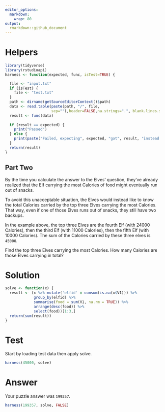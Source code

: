 ```yaml
---
editor_options:
  markdown:
    wrap: 80
output:
  rmarkdown::github_document
---
```


# Helpers

```r
library(tidyverse)
library(rstudioapi) 
harness <- function(expected, func, isTest=TRUE) {

  file <- "input.txt"
  if (isTest) {
    file <- "test.txt"
  }
  path <- dirname(getSourceEditorContext()$path)
  data <- read.table(paste(path, "/", file,
                     sep=""),header=FALSE,na.strings=".", blank.lines.skip = FALSE)
  result <- func(data)
  
  if (result == expected) {
    print("Passed")
  } else {
    print(paste("Failed, expecting", expected, "got", result, "instead!", sep=" "))
  }  
  return(result)
}

```

## Part Two
By the time you calculate the answer to the Elves' question, they've already realized that the Elf carrying the most Calories of food might eventually run out of snacks.

To avoid this unacceptable situation, the Elves would instead like to know the total Calories carried by the top three Elves carrying the most Calories. That way, even if one of those Elves runs out of snacks, they still have two backups.

In the example above, the top three Elves are the fourth Elf (with 24000 Calories), then the third Elf (with 11000 Calories), then the fifth Elf (with 10000 Calories). The sum of the Calories carried by these three elves is `45000`.

Find the top three Elves carrying the most Calories. How many Calories are those Elves carrying in total?

# Solution

```r
solve <- function(x) {
  result <- (x %>% mutate('elfid' = cumsum(is.na(x$V1))) %>% 
             group_by(elfid) %>% 
             summarise(food = sum(V1, na.rm = TRUE)) %>%
             arrange(desc(food)) %>%
             select(food))[1:3,]
  return(sum(result))
}
```

# Test

Start by loading test data then apply solve.

```r
harness(45000, solve)
```

# Answer

Your puzzle answer was `199357`.

```r
harness(199357, solve, FALSE)
```
